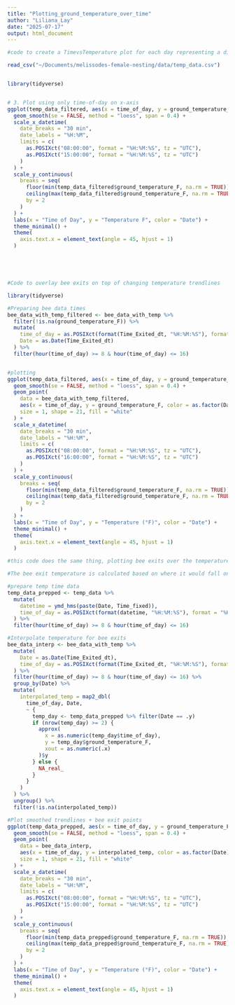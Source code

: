 ```yaml
---
title: "Plotting_ground_temperature_over_time"
author: "Liliana_Lay"
date: "2025-07-17"
output: html_document
---
```


```r

#code to create a TimevsTemperature plot for each day representing a different color

read_csv("~/Documents/melissodes-female-nesting/data/temp_data.csv")


library(tidyverse)


# 3. Plot using only time-of-day on x-axis
ggplot(temp_data_filtered, aes(x = time_of_day, y = ground_temperature_F, color = as.factor(Date))) +
  geom_smooth(se = FALSE, method = "loess", span = 0.4) +
  scale_x_datetime(
    date_breaks = "30 min",
    date_labels = "%H:%M",
    limits = c(
      as.POSIXct("08:00:00", format = "%H:%M:%S", tz = "UTC"),
      as.POSIXct("15:00:00", format = "%H:%M:%S", tz = "UTC")
    )
  ) +
  scale_y_continuous(
    breaks = seq(
      floor(min(temp_data_filtered$ground_temperature_F, na.rm = TRUE)),
      ceiling(max(temp_data_filtered$ground_temperature_F, na.rm = TRUE)),
      by = 2
    )
  ) + 
  labs(x = "Time of Day", y = "Temperature F", color = "Date") +
  theme_minimal() +
  theme(
    axis.text.x = element_text(angle = 45, hjust = 1)
  )






```

```r
#Code to overlay bee exits on top of changing temperature trendlines

library(tidyverse)

#Preparing bee data times
bee_data_with_temp_filtered <- bee_data_with_temp %>%
  filter(!is.na(ground_temperature_F)) %>%
  mutate(
    time_of_day = as.POSIXct(format(Time_Exited_dt, "%H:%M:%S"), format = "%H:%M:%S", tz = "UTC"),
    Date = as.Date(Time_Exited_dt)
  ) %>%
  filter(hour(time_of_day) >= 8 & hour(time_of_day) <= 16)


#plotting
ggplot(temp_data_filtered, aes(x = time_of_day, y = ground_temperature_F, color = as.factor(Date))) +
  geom_smooth(se = FALSE, method = "loess", span = 0.4) +
  geom_point(
    data = bee_data_with_temp_filtered,
    aes(x = time_of_day, y = ground_temperature_F, color = as.factor(Date)),
    size = 1, shape = 21, fill = "white"
  ) +
  scale_x_datetime(
    date_breaks = "30 min",
    date_labels = "%H:%M",
    limits = c(
      as.POSIXct("08:00:00", format = "%H:%M:%S", tz = "UTC"),
      as.POSIXct("16:00:00", format = "%H:%M:%S", tz = "UTC")
    )
  ) +
  scale_y_continuous(
    breaks = seq(
      floor(min(temp_data_filtered$ground_temperature_F, na.rm = TRUE)),
      ceiling(max(temp_data_filtered$ground_temperature_F, na.rm = TRUE)),
      by = 2
    )
  ) +
  labs(x = "Time of Day", y = "Temperature (°F)", color = "Date") +
  theme_minimal() +
  theme(
    axis.text.x = element_text(angle = 45, hjust = 1)
  )


```

```r

#this code does the same thing, plotting bee exits over the temperature trendlines but interpolates the temperatures associated with the bee exits instead of using fuzzyjoin, by interpolatinf the temperature at the exact beeexit time from the full temperature data which has times that are more regular and linear than the non linear bee data. 

#The bee exit temperature is calculated based on where it would fall on the trendline, instead of finding a nearest temperature that might slightly miss.

#prepare temp time data
temp_data_prepped <- temp_data %>%
  mutate(
    datetime = ymd_hms(paste(Date, Time_fixed)),
    time_of_day = as.POSIXct(format(datetime, "%H:%M:%S"), format = "%H:%M:%S", tz = "UTC")
  ) %>%
  filter(hour(time_of_day) >= 8 & hour(time_of_day) <= 16)

#Interpolate temperature for bee exits
bee_data_interp <- bee_data_with_temp %>%
  mutate(
    Date = as.Date(Time_Exited_dt),
    time_of_day = as.POSIXct(format(Time_Exited_dt, "%H:%M:%S"), format = "%H:%M:%S", tz = "UTC")
  ) %>%
  filter(hour(time_of_day) >= 8 & hour(time_of_day) <= 16) %>%
  group_by(Date) %>%
  mutate(
    interpolated_temp = map2_dbl(
      time_of_day, Date,
      ~ {
        temp_day <- temp_data_prepped %>% filter(Date == .y)
        if (nrow(temp_day) >= 2) {
          approx(
            x = as.numeric(temp_day$time_of_day),
            y = temp_day$ground_temperature_F,
            xout = as.numeric(.x)
          )$y
        } else {
          NA_real_
        }
      }
    )
  ) %>%
  ungroup() %>%
  filter(!is.na(interpolated_temp))

#Plot smoothed trendlines + bee exit points
ggplot(temp_data_prepped, aes(x = time_of_day, y = ground_temperature_F, color = as.factor(Date))) +
  geom_smooth(se = FALSE, method = "loess", span = 0.4) +
  geom_point(
    data = bee_data_interp,
    aes(x = time_of_day, y = interpolated_temp, color = as.factor(Date)),
    size = 1, shape = 21, fill = "white"
  ) +
  scale_x_datetime(
    date_breaks = "30 min",
    date_labels = "%H:%M",
    limits = c(
      as.POSIXct("08:00:00", format = "%H:%M:%S", tz = "UTC"),
      as.POSIXct("15:00:00", format = "%H:%M:%S", tz = "UTC")
    )
  ) +
  scale_y_continuous(
    breaks = seq(
      floor(min(temp_data_prepped$ground_temperature_F, na.rm = TRUE)),
      ceiling(max(temp_data_prepped$ground_temperature_F, na.rm = TRUE)),
      by = 2
    )
  ) +
  labs(x = "Time of Day", y = "Temperature (°F)", color = "Date") +
  theme_minimal() +
  theme(
    axis.text.x = element_text(angle = 45, hjust = 1)
  )
```

